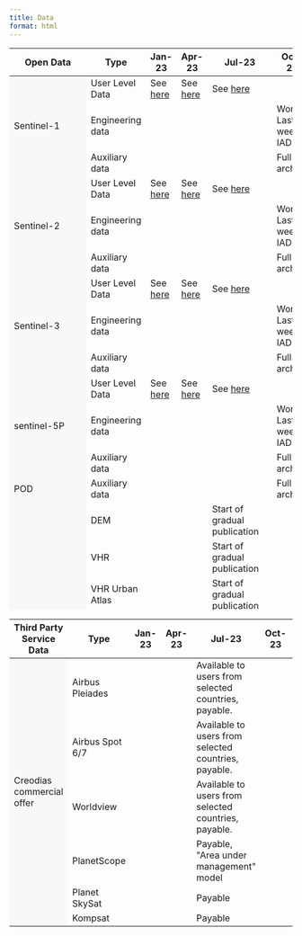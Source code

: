 ```yaml
---
title: Data
format: html
---
```


```{=html}

<table class="table-roadmap" style="height:1000px;">
    <thead>
        <tr>
            <th>Open Data</th>
            <th>Type</th>
            <th>Jan-23</th>
            <th>Apr-23</th>
            <th>Jul-23</th>
            <th>Oct-23</th>
            <th>Nov-23</th>
        </tr>
    </thead>
    <tbody>
        <tr id="sentinel1" class="header">
            <td rowspan="3" bgcolor="#f7f8fa">Sentinel-1</td>
            <td>User Level Data</td>
            <td>See <a href="/Data/Sentinel1.html">here</td>
            <td>See <a href="/Data/Sentinel1.html">here</td>
            <td>See <a href="/Data/Sentinel1.html">here</td>
            <td></td>
            <td></td>
        </tr>
        <tr class="sentinel1">

            <td>Engineering data</td>
            <td></td>
            <td></td>
            <td></td>
            <td>World: Last 2: weeks IAD</td>
            <td></td>
        </tr>
        <tr class="sentinel1">
            <td>Auxiliary data</td>
            <td></td>
            <td></td>
            <td></td>
            <td>Full archive</td>
            <td></td>

        </tr>
        <tr id="sentinel2" class="header">
            <td rowspan="3" bgcolor="#f7f8fa">Sentinel-2</td>
            <td>User Level Data</td>
            <td>See <a href="/Data/Sentinel2.html">here</td>
            <td>See <a href="/Data/Sentinel2.html">here</td>
            <td>See <a href="/Data/Sentinel2.html">here</td>
            <td></td>
            <td></td>
        </tr>
        <tr class="sentinel1">

            <td>Engineering data</td>
            <td></td>
            <td></td>
            <td></td>
            <td>World: Last 2: weeks IAD</td>
            <td></td>
        </tr>
        <tr class="sentinel1">
            <td>Auxiliary data</td>
            <td></td>
            <td></td>
            <td></td>
            <td>Full archive</td>
            <td></td>
        </tr>
        <tr id="sentinel3" class="header">
            <td rowspan="3" bgcolor="#f7f8fa">Sentinel-3</td>
            <td>User Level Data</td>
            <td>See <a href="/Data/Sentinel3.html">here</td>
            <td>See <a href="/Data/Sentinel3.html">here</td>
            <td>See <a href="/Data/Sentinel3.html">here</td>
            <td></td>
            <td></td>
        </tr>
        <tr class="sentinel1">

            <td>Engineering data</td>
            <td></td>
            <td></td>
            <td></td>
            <td>World: Last 2: weeks IAD</td>
            <td></td>
        </tr>
        <tr class="sentinel1">
            <td>Auxiliary data</td>
            <td></td>
            <td></td>
            <td></td>
            <td>Full archive</td>
            <td></td>
        </tr>
        <tr id="sentinel5" class="header">
            <td rowspan="3" bgcolor="#f7f8fa">sentinel-5P</td>
            <td>User Level Data</td>
            <td>See <a href="/Data/Sentinel5P.html">here</td>
            <td>See <a href="/Data/Sentinel5P.html">here</td>
            <td>See <a href="/Data/Sentinel5P.html">here</td>
            <td></td>
            <td></td>
        </tr>
        <tr class="sentinel1">

            <td>Engineering data</td>
            <td></td>
            <td></td>
            <td></td>
            <td>World: Last 2: weeks IAD</td>
            <td></td>
        </tr>
        <tr class="sentinel1">
            <td>Auxiliary data</td>
            <td></td>
            <td></td>
            <td></td>
            <td>Full archive</td>
            <td></td>
        </tr>
        <tr id="seg1" class="header">
            <td rowspan="1" bgcolor="#f7f8fa">POD</td>
            <td>Auxiliary data</td>
            <td></td>
            <td></td>
            <td></td>
            <td>Full archive</td>
            <td></td>
        </tr>
    <tr id="scm" class="header">
        <td rowspan="8" bgcolor="#f7f8fa">Copernicus contributing mission</td>
        <tr class="scm">
            <td>DEM</td>
            <td></td>
            <td></td>
            <td>Start of gradual publication</td>
            <td></td>
            <td>Full CCM coverage</td>
            </tr>
        <tr class="scm">
            <td>VHR</td>
            <td></td>
            <td></td>
            <td>Start of gradual publication</td>
            <td></td>
            <td>Full CCM coverage</td>
            </tr>
        <tr class="scm">
            <td>VHR Urban Atlas</td>
            <td></td>
            <td></td>
            <td>Start of gradual publication</td>
            <td></td>
            <td>Full CCM coverage</td>
            </tr>
        <tr class="scm">
            <td>Optical HR</td>
            <td></td>
            <td></td>
            <td>Start of gradual publication</td>
            <td></td>
            <td>Full CCM coverage</td>
            </tr>
        <tr class="scm">
            <td>Optical HR2</td>
            <td></td>
            <td></td>
            <td>Start of gradual publication</td>
            <td></td>
            <td>Full CCM coverage</td>
            </tr>
        <tr class="scm">
            <td>Optical MR</td>
            <td></td>
            <td></td>
            <td>Start of gradual publication</td>
            <td></td>
            <td>Full CCM coverage</td>
            </tr>
        <tr class="scm">
            <td>SAR</td>
            <td></td>
            <td></td>
            <td>Start of gradual publication</td>
            <td></td>
            <td>Full CCM coverage</td>
            </tr>
        <tr id="cod" class="header">
            <td rowspan="9" bgcolor="#f7f8fa">Complementary open data</td>
            <td>SMOS</td>
            <td></td>
            <td></td>
            <td>MIRAS</td>
            <td></td>
            <td></td>
        </tr>
        <tr class="cod">
            <td>Envisat</td>
            <td></td>
            <td></td>
            <td>MERIS, ASAR</td>
            <td></td>
            <td></td>
        </tr>
        <tr class="cod">
            <td>CAMS</td>
            <td></td>
            <td></td>
            <td>Copernicus Atmosphere Monitoring Service</td>
            <td></td>
            <td></td>
        </tr>
        <tr class="cod">
            <td>CEMS</td>
            <td></td>
            <td></td>
            <td>Copernicus Emergency Management Service</td>
            <td></td>
            <td></td>
        </tr>
        <tr class="cod">
            <td>CLMS</td>
            <td></td>
            <td></td>
            <td>Copernicus Land Monitoring Service</td>
            <td></td>
            <td></td>
        </tr>
        <tr class="cod">
            <td>CMEMS</td>
            <td></td>
            <td></td>
            <td>Copernicus Marine Service</td>
            <td></td>
            <td></td>
        </tr>
        <tr class="cod">
            <td>S2GLC</td>
            <td></td>
            <td></td>
            <td>High resolution Land Cover Map of Europe</td>
            <td></td>
            <td></td>
        </tr>
        <tr class="cod">
            <td>ESA WorldCover</td>
            <td></td>
            <td></td>
            <td>High resolution Land Cover Map of the world for 2020 and 2021, in COG</td>
            <td></td>
            <td></td>
        </tr>

</tbody>
</table>

<table class="table-roadmap table-fixed-header" style="height:1000px;">
    <thead>
    <tr>
        <th>Third Party Service Data</th>
        <th>Type</th>
        <th>Jan-23</th>
        <th>Apr-23</th>
        <th>Jul-23</th>
        <th>Oct-23</th>
        <th>Nov-23</th>
    </tr>
</thead>
    <tbody>
        <tr id="cd" class="header">
            <td rowspan="6" bgcolor="#f7f8fa">Creodias commercial offer</td>
            <td>Airbus Pleiades</td>
            <td></td>
            <td></td>
            <td>Available to users from selected countries, payable. </td>
            <td></td>
            <td></td>
        </tr>
    <tr class="cd">
            <td>Airbus Spot 6/7</td>
            <td></td>
            <td></td>
            <td>Available to users from selected countries, payable.</td>
            <td></td>
            <td></td>
        </tr>
    <tr class="cd">
            <td>Worldview</td>
            <td></td>
            <td></td>
            <td>Available to users from selected countries, payable.</td>
            <td></td>
            <td></td>
        </tr>
    <tr class="cd">
            <td>PlanetScope</td>
            <td></td>
            <td></td>
            <td>Payable, "Area under management" model</td>
            <td></td>
            <td></td>
        </tr>
    <tr class="cd">
            <td>Planet SkySat</td>
            <td></td>
            <td></td>
            <td>Payable</td>
            <td></td>
            <td></td>
        </tr>
    <tr class="cd">
            <td>Kompsat&nbsp;</td>
            <td></td>
            <td></td>
            <td>Payable</td>
            <td></td>
            <td></td>
        </tr>
    </tbody>
</table>



```
